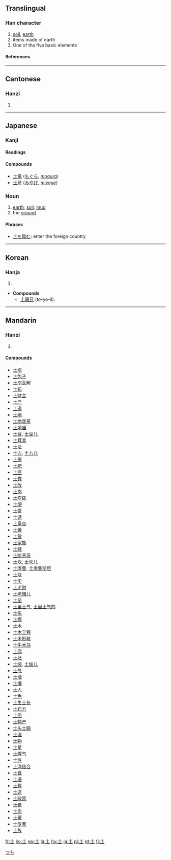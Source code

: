 ==Translingual==
{{Han stroke|[[Image:土-order.gif]]}}
===Han character===
{{Han char|rn=32|rad=土|as=00|sn=3|four=4010<sub>0</sub>|canj=土 (G)|ids=⿱[[十]][[一]]}}
# [[soil]], [[earth]]
# items made of earth
# One of the five basic elements
====References====
{{Han ref|kx=0223.010|dkj=04867|dj=0453.230|hdz=10415.010|uh=571F|ud=22303|bh=A467|bd=42087}}
----

==Cantonese==
===Hanzi===
{{yue-hanzi|jyut=tou2|y=tou2}}
# {{defn|Cantonese}}
----
== Japanese ==
[[Category:1000_Japanese_basic_words|つち]]
===Kanji===
{{ja-kanji|grade=1|rs=土00}}
====Readings====
{{ja-readings|on=[[ど]] (do), [[と]] (to)|kun=[[つち]] (tsuchi)}}

====Compounds====
*[[土竜]] ([[もぐら]], ''[[mogura]]'')
*[[土産]] ([[みやげ]], ''[[miyage]]'')

===Noun===
{{ja-noun|k|hira=つち|rom=tsuchi}}
# [[earth]]; [[soil]]; [[mud]]
# the [[ground]]

====Phrases====
*[[土を踏む]]: enter the foreign country

----
==Korean==
===Hanja===
{{ko-hanja|hangeul=[[토]], [[두]]|eumhun=흙|rv=to, du|mr=t'o, tu}}
# {{defn|Korean}}
*'''Compounds'''
**[[土曜日]] (to-yo-il).

----
==Mandarin==
===Hanzi===
{{cmn-hanzi|pin=[[tǔ]] ([[tu3]])|wg=t'u<sup>3</sup>}}
# {{defn|Mandarin}}

====Compounds====
*[[土坝]]
*[[土包子]]
*[[土崩瓦解]]
*[[土布]]
*[[土财主]]
*[[土产]]
*[[土道]]
*[[土地]]
*[[土地改革]]
*[[土地庙]]
*[[土豆]], [[土豆儿]]
*[[土耳其]]
*[[土法]]
*[[土方]], [[土方儿]]
*[[土房]]
*[[土肥]]
*[[土匪]]
*[[土粪]]
*[[土改]]
*[[土岗]]
*[[土疙瘩]]
*[[土埂]]
*[[土豪]]
*[[土话]]
*[[土皇帝]]
*[[土黄]]
*[[土货]]
*[[土家族]]
*[[土建]]
*[[土阶茅茨]]
*[[土坎]], [[土坎儿]]
*[[土库曼]], [[土库曼斯坦]]
*[[土块]]
*[[土牢]]
*[[土老财]]
*[[土老帽儿]]
*[[土垒]]
*[[土里土气]], [[土里土气的]]
*[[土名]]
*[[土模]]
*[[土木]]
*[[土木工程]]
*[[土木形骸]]
*[[土牛木马]]
*[[土偶]]
*[[土坯]]
*[[土坡]], [[土坡儿]]
*[[土气]]
*[[土墙]]
*[[土壤]]
*[[土人]]
*[[土色]]
*[[土生土长]]
*[[土石方]]
*[[土俗]]
*[[土特产]]
*[[土头土脑]]
*[[土温]]
*[[土物]]
*[[土星]]
*[[土腥气]]
*[[土性]]
*[[土洋结合]]
*[[土音]]
*[[土语]]
*[[土葬]]
*[[土造]]
*[[土政策]]
*[[土纸]]
*[[土质]]
*[[土著]]
*[[土专家]]
*[[土族]]

[[fr:土]]
[[ko:土]]
[[sw:土]]
[[la:土]]
[[hu:土]]
[[ja:土]]
[[pl:土]]
[[pt:土]]
[[fi:土]]